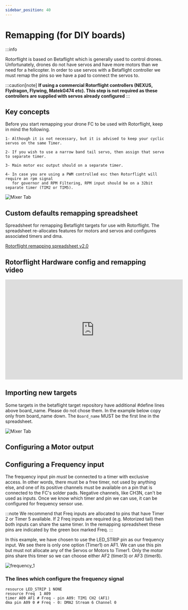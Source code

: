 ```yaml
---
sidebar_position: 40
---
```


# Remapping (for DIY boards)

:::info 

Rotorflight is based on Betaflight which is generally used to control drones. Unfortunately, drones do not have servos and have more motors than we need for a helicopter. In order to use servos with a Betaflight controller we must remap the pins so we have a pad to connect the servos to.

:::caution[note]
**If using a commercial Rotorflight controllers (NEXUS, Flydragon, Flywing, MatekG474 etc). This step is not required as these controllers are supplied with servos already configured**
:::

## Key concepts

Before you start remapping your drone FC to be used with Rotorflight, keep in mind the following.

    1- Although it is not necessary, but it is advised to keep your cyclic servos on the same Timer.

    2- If you wish to use a narrow band tail servo, then assign that servo to separate timer.

    3- Main motor esc output should on a separate timer.

    4- In case you are using a PWM controlled esc then Rotorflight will require an rpm signal
       for governor and RPM Filtering, RPM input should be on a 32bit separate timer (TIM2 or TIM5).

![Mixer Tab](./img/remapping-1.png)

## Custom defaults remapping spreadsheet
Spreadsheet for remapping Betaflight targets for use with Rotorflight. The spreadsheet re-allocates features for motors and servos and configures associated timers and dma.

[Rotorflight remapping spreadsheet v2.0](https://docs.google.com/spreadsheets/d/1HyrgZuycS6S4s6TsFGkf90Z2PnO5yLcSx2tpa1-f1Vs/copy)

## Rotorflight Hardware config and remapping video
<iframe width="560" height="315" src="https://www.youtube.com/embed/TNAeDaAjzfQ" title="YouTube video player" frameborder="0" allow="accelerometer; autoplay; clipboard-write; encrypted-media; gyroscope; picture-in-picture; web-share" allowfullscreen></iframe>

## Importing new targets 
Some targets in the betaflight target repository have additional #define lines above board_name. Please do not chose them. In the example below copy only from board_name down. The ``Board_name`` MUST be the first line in the spreadsheet.

![Mixer Tab](./img/remapping-2.png)

 ## Configuring a Motor output

 
 ## Configuring a Frequency input

The frequency input pin _must_ be connected to a timer with exclusive access.
In other words, there must be a free timer, not used by anything else, and one of its positive channels must be available
on a pin that is connected to the FC's solder pads. Negative channels, like CH3N, can't be used as inputs. Once we know which timer and pin we can use, it can be configured for
frequency sensor use. 

:::note
We recommend that Freq inputs are allocated to pins that have Timer 2 or Timer 5 available. If 2 Freq inputs are required (e.g. Motorized tail) then both inputs can share the same timer. In the remapping spreadsheet these pins are indicated by the green box marked Freq.
:::

In this example, we have chosen to use the LED_STRIP pin as our frequency input. We see there is only one option (Timer1) on AF1. We can use this pin but must not allocate any of the Servos or Motors to Timer1. Only the motor pins share this timer so we can choose either AF2 (timer3) or AF3 (timer8).

![frequency_1](./img/frequency_1.png)

### The lines which configure the frequency signal
```
resource LED_STRIP 1 NONE
resource Freq  1 A09
timer A09 AF1 # Freq - pin A09: TIM1 CH2 (AF1)
dma pin A09 0 # Freq - 0: DMA2 Stream 6 Channel 0

```


